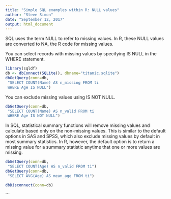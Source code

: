 ```yaml
---
title: "Simple SQL examples within R: NULL values"
author: "Steve Simon"
date: "September 12, 2017"
output: html_document
---
```


SQL uses the term NULL to refer to missing values. In R, these NULL values are converted to NA, the R code for missing values.

You can select records with missing values by specifying IS NULL in the WHERE statement.

```r
library(sqldf)
db <- dbConnect(SQLite(), dbname="titanic.sqlite")
dbGetQuery(conn=db,
 "SELECT COUNT(Name) AS n_missing FROM ti
 WHERE Age IS NULL")
```

You can exclude missing values using IS NOT NULL.

```r
dbGetQuery(conn=db,
 "SELECT COUNT(Name) AS n_valid FROM ti
 WHERE Age IS NOT NULL")
```

In SQL, statistical summary functions will remove missing values and calculate based only on the non-missing values. This is similar to the default options in SAS and SPSS, which also exclude missing values by default in most summary statistics. In R, however, the default option is to return a missing value for a summary statistic anytime that one or more values are missing.

```r
dbGetQuery(conn=db,
 "SELECT COUNT(Age) AS n_valid FROM ti")
dbGetQuery(conn=db,
 "SELECT AVG(Age) AS mean_age FROM ti")
```

```r
dbDisconnect(conn=db)
```

```
